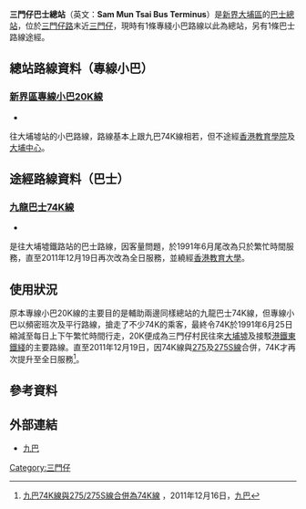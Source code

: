{{Infobox HK Bus terminus
| image = 3MunTsaiBusTerminus2020.jpg
| name = 三門仔巴士總站
| engname = Sam Mun Tsai Bus Terminus
| district = [[大埔區|大埔區]]
| area = [[大埔工業邨|大埔工業邨]]／[[大尾篤|大尾篤]]
| street = [[三門仔路|三門仔路]]末端迴旋處
| coordinates = {{Coord|22|27|24.4|N|114|12|49.1|E|display=inline,title}}
| opendate = 
| terminate = [[香港小巴|專線小巴]]：[[新界區專線小巴20K線|20K]]
| via = [[九巴|九巴]]：[[九龍巴士74K線|74K]]
| feeder = 
| nearbystreets = 三門仔路、[[沙欄路|沙欄路]]
| nearbysights = [[三門仔新村|三門仔新村]]、[[暉曜花園|暉曜花園]]、[[比華利山別墅|比華利山別墅]]
| notes = 
| alternative = 
| bgcolor = green
| fontcolor = white 
}}

'''三門仔巴士總站'''（英文：'''Sam Mun Tsai Bus Terminus'''）是[[新界|新界]][[大埔區|大埔區]]的[[巴士總站|巴士總站]]，位於[[三門仔路|三門仔路]]末近[[三門仔|三門仔]]，現時有1條專綫小巴路線以此為總站，另有1條巴士路線途經。

==總站路線資料（專線小巴）==
===[[新界區專線小巴20K線|新界區專線小巴20K線]]===
*{{HK MiniBus Route NT Show:20K|format=inline}}
往大埔墟站的小巴路線，路線基本上跟九巴74K線相若，但不途經[[香港教育學院|香港教育學院]]及[[大埔中心|大埔中心]]。

==途經路線資料（巴士）==
===[[九龍巴士74K線|九龍巴士74K線]]===
*{{HK Bus Route KLNT|74K|inline}}
是往大埔墟鐵路站的巴士路線，因客量問題，於1991年6月尾改為只於繁忙時間服務，直至2011年12月19日再次改為全日服務，並繞經[[香港教育大學|香港教育大學]]。

==使用狀況==
原本專線小巴20K線的主要目的是輔助兩邊同樣總站的九龍巴士74K線，但專線小巴以頻密班次及平行路線，搶走了不少74K的乘客，最終令74K於1991年6月25日縮減至每日上下午繁忙時間行走，20K便成為三門仔村民往來[[大埔墟|大埔墟]]及接駁[[港鐵|港鐵]][[東鐵綫|東鐵綫]]的主要路線。直至2011年12月19日，因74K線與[[九龍巴士275線|275]]及[[九龍巴士275S線|275S線]]合併，74K才再次提升至全日服務<ref>[http://www.kmb.hk/tc/news/press/archives/news201112161532.html 九巴74K線與275/275S線合併為74K線] {{Wayback|url=http://www.kmb.hk/tc/news/press/archives/news201112161532.html |date=20120129160119 }}，2011年12月16日，[[九巴|九巴]]</ref>。

==參考資料==
{{reflist}}

==外部連結==
*[http://www.kmb.hk 九巴]{{Wayback|url=http://www.kmb.hk/ |date=20121206050156 }}

{{香港大埔區巴士總站列表}}

[[Category:三門仔|Category:三門仔]]